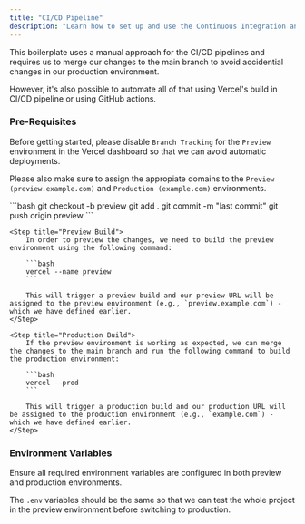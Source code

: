 ```yaml
---
title: "CI/CD Pipeline"
description: "Learn how to set up and use the Continuous Integration and Continuous Deployment pipeline for preview and production environments."
---
```


This boilerplate uses a manual approach for the CI/CD pipelines and requires us to merge our changes to the main branch to avoid accidential changes in our production environment.

However, it's also possible to automate all of that using Vercel's build in CI/CD pipeline or using GitHub actions.

### Pre-Requisites

Before getting started, please disable `Branch Tracking` for the `Preview` environment in the Vercel dashboard so that we can avoid automatic deployments.

Please also make sure to assign the appropiate domains to the `Preview (preview.example.com)` and `Production (example.com)` environments.

<Steps>
    <Step title="Push Code to preview">
        ```bash
        git checkout -b preview
        git add .
        git commit -m "last commit"
        git push origin preview
        ```
    </Step>

    <Step title="Preview Build">
        In order to preview the changes, we need to build the preview environment using the following command:

        ```bash
        vercel --name preview
        ```

        This will trigger a preview build and our preview URL will be assigned to the preview environment (e.g., `preview.example.com`) - which we have defined earlier.
    </Step>

    <Step title="Production Build">
        If the preview environment is working as expected, we can merge the changes to the main branch and run the following command to build the production environment:

        ```bash
        vercel --prod
        ```

        This will trigger a production build and our production URL will be assigned to the production environment (e.g., `example.com`) - which we have defined earlier.
    </Step>

</Steps>

### Environment Variables

Ensure all required environment variables are configured in both preview and production environments.

The `.env` variables should be the same so that we can test the whole project in the preview environment before switching to production.
